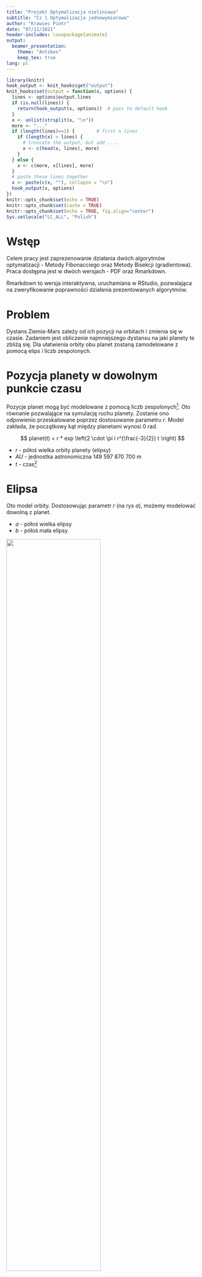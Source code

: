 ```yaml
---
title: "Projekt Optymalizacja nieliniowa"
subtitle: "Cz 1 Optymalizacja jednowymiarowa"
author: "Krawiec Piotr"
date: "07/11/2021"
header-includes: \usepackage{animate}
output:
  beamer_presentation:
    theme: "Antibes"
    keep_tex: true
lang: pl
---
```


```r
library(knitr)
hook_output <- knit_hooks$get("output")
knit_hooks$set(output = function(x, options) {
  lines <- options$output.lines
  if (is.null(lines)) {
    return(hook_output(x, options))  # pass to default hook
  }
  x <- unlist(strsplit(x, "\n"))
  more <- "..."
  if (length(lines)==1) {        # first n lines
    if (length(x) > lines) {
      # truncate the output, but add ....
      x <- c(head(x, lines), more)
    }
  } else {
    x <- c(more, x[lines], more)
  }                                                         
  # paste these lines together                              
  x <- paste(c(x, ""), collapse = "\n")                     
  hook_output(x, options)                                   
})                                                          
knitr::opts_chunk$set(echo = TRUE)                          
knitr::opts_chunk$set(cache = TRUE) 
knitr::opts_chunk$set(echo = TRUE, fig.align="center")
Sys.setlocale("LC_ALL", "Polish")
```
# Wstęp

Celem pracy jest zaprezenowanie działania dwóch algorytmów optymalizacji -
Metody Fibonacciego oraz Metody Bisekcji (gradientowa). Praca dostępna jest
w dwóch wersjach - PDF oraz Rmarkdown.

Rmarkdown to wersja interaktywna, uruchamiana w RStudio, pozwalająca na zweryfikowanie
poprawności działania prezentowanych algorytmów.

# Problem

Dystans Ziemia-Mars zależy od ich pozycji na orbitach i zmienia się w czasie. 
Zadaniem jest obliczenie najmniejszego dystansu na jaki planety te zbliżą się.
Dla ułatwienia orbity obu planet zostaną zamodelowane z pomocą elips i liczb zespolonych.


# Pozycja planety w dowolnym punkcie czasu

Pozycje planet mogą być modelowane z pomocą liczb zespolonych^[https://www.johndcook.com/blog/2015/10/24/distance-to-mars/]. 
Oto równanie  pozwalające na symulację ruchu planety. Zostanie ono odpowienio przeskalowane 
poprzez dostosowanie parametru $r$. Model zakłada, że początkowy kąt między planetami
wynosi 0 rad.

$$
planet(t) = r * exp \left(2 \cdot \pi i r^{\frac{-3}{2}} t \right)
$$

- $r$ - półoś wielka orbity planety (elipsy)
- $AU$ - jednostka astronomiczna 149 597 870 700 m
- $t$ - czas^[jednostka nie ma znaczenia, ponieważ szukamy najmniejszej odległości]

# Elipsa

Oto model orbity. Dostosowując parametr $r$ (na rys $a$), możemy modelować 
dowolną z planet.

- $a$ - półoś wielka elipsy
- $b$ - półoś mała elipsy


![](orbit.png){width=70%}

# Równanie dla ziemi i marsa

Ponieważ półoś wielka orbity Ziemi wokół słońca to $1 AU$ przyjmiemy parametr $r = 1 AU$.

$$
earth(t) = exp \left(2 \cdot \pi \cdot i \cdot t \right)
$$

Ponieważ półoś wielka orbity Marsa wokół słońca to $1.524 AU$ przyjmiemy parametr $r = 1.524 AU$.

$$
mars(t) = 1.524 * exp \left(2 \cdot \pi \cdot i \cdot (1.524)^{\frac{-3}{2}} \cdot t \right)
$$

# Równanie dla ziemi i marsa - kod w R

```r
r = 1.524 # półoś wielka orbity Marsa w AU

earth <- function(t){ exp(2*pi*1i*t) }

mars <- function(t) { r*exp(2*pi*1i*(r**-1.5*t)) }
```

Odległość między planetami można wyznaczyć jako wartość bezwzględą z różnicy 
w ich pozycjach w czasie $t$.

$$
f(t) = abs \left( mars(t) - earth(t) \right)
$$

```r
f <- function(x) { abs(mars(x) - earth(x)) }
```

# Wykres funkcji odległości planet

```r
plot(f, xlim = c(0, 5), ylim = c(0, 3), xlab = "Time", ylab = "Distance [AU]")
```

# Wykres funkcji odległości planet - porównanie z sin

Przeskalowana funkcja $sin(x)$ na czerwono. Funkcja dystansu przypomina funkcję 
sinus, ale jak widać na wykresie poniżej nie są identyczne.

```r
plot(f, xlim = c(0, 5), ylim = c(0, 3), xlab = "Time", ylab = "Distance [AU]")
plot(function(x) sin(2.85*x - 1.4) + 1.5, xlim = c(0, 5), ylim = c(0, 3), xlab = "Time", ylab = "Distance [AU]", add=TRUE, col="red")
```
# Metody bezgradientowe 

Zadanie zostanie roziwązane korzystając z metody Fibonacciego. Do jej implementacji
będzie potrzebny *Ciąg Fibonacciego*, który zdefiniowany jest jako:
$$
F(0) = 0, F(1) = 1, F_n = F_{n-1} + F_{n-2}
$$

# Obliczenie Ciągu Fibonacciego
\small
```r
# Obliczenie pierwszych 101 wyrazów ciągu fib
phil <- c(rep(0, 100))
phil[1:3] <- c(1,1,1)
for(i in c(3:length(phil))) {
  phil[i] = phil[i-1] + phil[i-2]}

phi <- function(i) {
  if(i <= 0) {return(0)}; # F(0) = 0
  # Obliczenie nowych elementów jeżeli wyjdziemy poza zakres
  if (i > length(phil)) { 
    len <- length(phil)
    phil <- c(phil, rep(0, i - len))
    for(j in c(len:length(phil))) {phil[j] = phil[j-1] 
      + phil[j-2]}
  }
  return(phil[i])
}
```
\normalsize

# Metoda Fibonacciego
Metoda ta opiera się na metodzie zawężania początkowego przedziału poszukiwania.
Zaczynamy od wybrania przedziału $[a, b]$. Nastepnie w każdej iteracji obliczamy
punkty $c^{(i)}$ oraz $d^{(i)}$, tak aby spełniały:
$$
b^{(i)} - d^{(i)} = c^{(i)} - a^{(i)}
$$
oznacza to, że są równo oddalone od aktualnego przedziału przeszukiwań.


# Jak działa zawężanie przedziału poszukiwań
- Gdy: $f(c) < f(d)$, wtedy $a^{(i+1)} = a^{(i)}, b^{(i+1)} = d^{(i)}$
- Gdy: $f(d) < f(c)$, wtedy $a^{(i+1)} = c^{(i)}, b^{(i+1)} = b^{(i)}$

```r
fun <- function(x){x^2}
plot(fun, -2, 2)
xp <- c(-1,-0.5, 1,1.5)
yp <- fun(xp)
points(xp, yp, pch=19)
text(xp+0.1,yp+0.1, c("a","c","d", "b"))
```

# Metoda Fibonacciego

Wyznaczanie punktów $c^{(i)}$ oraz $d^{(i)}$. 
$$
c^{(i)} = b^{(i)} - \alpha^{(i)} \cdot \left( b^{(i)} - a^{(i)} \right)
$$

$$
d^{(i)} = a^{(i)} + b^{(i)} - c^{(i)}
$$

$$
\alpha^{(i)} = \frac{\phi_{k-i-1}}{\phi_{k-i}}
$$

$$
\phi_k = min \{ F(k): F(k) > \frac{L}{\epsilon} \}
$$
Gdzie: $F(k)$ to k-ty wyraz *Ciągu Fibonacciego*, $L$ = | a - b |, $\epsilon$ - zadana dokładność

# Obliczenie ilości iteracji
Z kryterium obliczającego $phi_k$ wiemy, że należy wykonać k-2 iteracji.
Gdyż pierwsze wartości w ciągu fibonacciego są 1 i 0, więc wartość parametru 
$alpha$ wyniesie 1 i 0 (dla iteracji $k-1$ i $k$), a więc nie dokona się już
zawężenie przedziału.
Ponadto ze względu na błędy zaokrągleń, zwiększam liczbę iteracji o 1.

```r
phi_k <- function(a, b, tol) {
  i <- 1
  L <- b - a
  while(phi(i) < L / tol) {i <- i+1}
  return(i + 1) # Dodaję jedną iterację
}
```

# Metoda Fibonacciego implementacja - kod w R

```r
fib <- function(f, a, b, tol) {
  k <- phi_k(a, b, tol)
  for(i in c(0:(k-3))) {
      alpha <- phi(k-i-1)/phi(k-i)
      c <- b - alpha*(b - a)
      d <- a + b - c
      cat("iteracja=", i+1, "a=", a, "c=",c,"d=",d,"b=", 
          b , "alpha=", alpha,"\n",sep=" ")
      if( f(c) < f(d) ) {
        b <- d
      } else {
        a <- c
      }
  }
  return((a+b)/2)
}
```

# Rozwiązanie - metoda Fibonacciego - wynik

\tiny
```r
fib(f, 1.5, 2.5, 1e-3)
```
\normalsize

# Rozwiązanie - wykres

```r
x_min <- fib(f, 1.5, 2.5, 1e-3)
y_min <- f(x_min)
plot(f, xlim=c(1.5, 2.5))
points(x_min, y_min)
```

# Wizualizacja 

Aby pokazać jak dokładnie działa algorytm, na następnych slajdach umieściłem
wizualizację. Krok po korku prześledzić można kolejne kroki algorytmu oraz 
to w jaki sposób wybiera punkt zawężający przedział. Ze względu na to iż
ilość iteracji algorytmu może wynosić powyżej 6, gdzie przy takim zawężeniu
zmiana wartości nie będzie widoczna na wykresie (przy *xlim=c(a, b)*), wprowadziłem
parametr *max_iter*. Wszystkie wyresy zostały wygenerowane z pomocą kodu na następnym
slajdzie.

# Wizualizacja - Fibonacci - kod
\tiny
```r
fib_anim <- function(f, a, b, tol, max_iter) {
  k <- phi_k(a, b, tol)
  lower <- a
  upper <- b
  for(i in c(0: min((k-3), max_iter))) {
      alpha <- phi(k-i-1)/phi(k-i)
      # FIRST PLOT 
      plot(f, xlim=c(lower, upper))
      points(xp <- c(a,b), yp <- f(xp))
      text(xp+0.02, yp+0.02, c("a", "b"))
      dev.print(png, paste("img/", 3*i + 1, ".png", sep=""), width = 400, height = 400)
      c <- b - alpha*(b - a)
      d <- a + b - c
      # SECOND PLOT 
      plot(f, xlim=c(lower, upper))
      points(xp <- c(a,b,c, d), yp <- f(xp))
      text(xp+0.02, yp+0.02, c("a", "b", "c", "d"))
      dev.print(png, paste("img/", 3*i + 2, ".png", sep=""), width = 400, height = 400)
      # THIRD PLOT 
      plot(f, xlim=c(lower, upper))
      points(xp <- c(a,b,c, d), yp <- f(xp))
      text(xp+0.02, yp+0.02, c("a", "b", "c", "d"))
      if( f(c) < f(d) ) {
        arrows(b, f(b), d, f(d), col="red")
        b <- d
      } else {
        arrows(a, f(a), c, f(c), col="red")
        a <- c
      }
      dev.print(png, paste("img/", 3*i + 3, ".png", sep=""), width = 400, height = 400) }
  return((a+b)/2)
}
fib_anim(f, 1.5, 2.5, 1e-3, 4)
```
\normalsize


# Wizualizacja - Fibonacci - animacja

\centering
![](img/1.png)

# Wizualizacja - Fibonacci - animacja

\centering
![](img/2.png)

# Wizualizacja - Fibonacci - animacja

\centering
![](img/3.png)

# Wizualizacja - Fibonacci - animacja

\centering
![](img/4.png)

# Wizualizacja - Fibonacci - animacja

\centering
![](img/5.png)

# Wizualizacja - Fibonacci - animacja

\centering
![](img/6.png)

# Wizualizacja - Fibonacci - animacja

\centering
![](img/7.png)

# Wizualizacja - Fibonacci - animacja

\centering
![](img/8.png)

# Wizualizacja - Fibonacci - animacja

\centering
![](img/9.png)

# Wizualizacja - Fibonacci - animacja

\centering
![](img/10.png)

# Wizualizacja - Fibonacci - animacja

\centering
![](img/11.png)

# Wizualizacja - Fibonacci - animacja

\centering
![](img/12.png)

# Wizualizacja - Fibonacci - animacja

\centering
![](img/13.png)

# Wizualizacja - Fibonacci - animacja

\centering
![](img/14.png)

# Wizualizacja - Fibonacci - animacja

\centering
![](img/15.png)


# Metoda bisekcji

Metoda ta do znalezienia minimum/maximum wykorzystuje **alborytm bisekcji**. 
Algorytm bisekcji znajduje miejsce zerowe dowolnej ciągłej funkcji. Wykorzystuje
on fakt, że funkcja zmienia znak po przejściu przez miejsce zerowe. Mając dane punkty
początkowe $[a, b]$ oraz $f(a)$ i $f(b)$. W każdej iteracji
**algorytmu bisekcji** wybieramy punkt $c = \frac{a+b}{2}$, oraz obliczamy $f_m=f(m)$.
Następnie wybieramy ten z przedziałów $[a, m]$, $[m, b]$, dla których iloczyn $f(a)*f(m)$ 
lub $f(b)*f(m)$ jest *ujemny* (co oznacza, że miejsce zerowe jest w wybranym przedziale).
Możemy wykorzystać ten fakt, aby znajdować minima/maxima funkcji, gdyż maximum/minimum
funkcji może znajdować się w miejscu gdzie pochodna wynosi 0. Wymaga to jednak 
obliczenia pochodnej.

# Poszukiwanie pochodnej funkcji

Ponieważ funkcja ta oblicza *abs*, R nie
pozwala na analityczne obliczenie jej pochodnej. Należy więc to zrobić numerycznie:

```r
library(numDeriv)
df <- function(x) {grad(f, x)}
```

# Wykres pochodnej funkcji

```r
plot(df, xlim=c(1.5,2.5), axes=FALSE)
axis(1, pos=0)
axis(2, pos=0) 
grid()
```
# Metoda bisekcji - kod w R

```r
bisect <- function(df, a, b, tol) {
  iter <- ceiling(log2((b-a)/tol))
  for(i in c(1:iter)) {
    m <- (a+b)/2
    df.m <- df(m)
    cat("iteracja=", i, "a=", a, "b=",b, 
        "m=",m, "znak=", sign(df.m * df(a)),"\n",sep=" ")
    if(df.m * df(a) < 0) {
      b <- m
    } else {
      a <- m
    }
  }
  (a+b)/2
}
```

# Rozwiązanie - metoda bisekcji

```r
xr <- bisect(df, 1.5, 2.4, 1e-3)
c(xr, f(xr))
```

# Rozwiązanie - metoda bisekcji - wykres

```r
xr <- bisect(df, 1.5, 2.5, 1e-3)
plot(f, xlim=c(1.5, 2.5))
points(xr, f(xr))
```

# Metoda bisekcji - wizualizacja

Podobnie jak dla poprzedniego algorymu dokonałem wizualizacji tego jak działa.
W każdym kroku algorytmu pokazane mamy jak poszukiwane jest miejsce zerowe
pochodnej. Algorytm sprawdza, w którym z przedziałów iloczyn wartości na krawędziach
będzie ujemny. Poniższy kod automatycznie generuje wszystkie wykresy i umieszcza
je w folderze odpowiednio nazywając.

# Metoda bisekcji - wizualizacja
\tiny
```r
bisect_plot <- function(f, df, a, b, tol) {
  iter <- ceiling(log2((b-a)/tol)); lower <- a; upper <- b;
  # FIRST PLOT 
  plot(f, xlim=c(lower, upper))
  points(xp <- c(a,b), yp <- f(xp))
  text(xp+0.02, yp+0.02, c("a", "b"))
  dev.print(png, paste("img/bi/", 0, ".png", sep=""), width = 400, height = 400)
  
  for(i in c(1:iter)) {
    m <- (a+b)/2
    df.m <- df(m)
    # SECOND PLOT 
    plot(df, xlim=c(lower, upper))
    points(xp <- c(a,b, m), yp <- df(xp))
    text(xp+0.02, yp+0.02, c("a", "b", "m"))
    axis(1, pos=0);axis(2, pos=0); grid(); # Ostylowanie
    dev.print(png, paste("img/bi/", 2*(i-1) + 1, ".png", sep=""), width = 400, height = 400)
    # THIRD PLOT 
    plot(df, xlim=c(lower, upper))
    points(xp <- c(a,b, m), yp <- df(xp))
    text(xp+0.02, yp+0.02, c("a", "b", "m"))
    axis(1, pos=0);axis(2, pos=0); grid(); # Ostylowanie
    if(df.m * df(a) < 0) {
      arrows(b, df(b), m, df(m), col="red")
      b <- m
    } else {
      arrows(a, df(a), m, df(m), col="red")
      a <- m
    }
    dev.print(png, paste("img/bi/", 2*(i-1) + 2, ".png", sep=""), width = 400, height = 400)
  }
  (a+b)/2
}
bisect_plot(f, df, 1.5, 2.5, 1e-3);
```
\normalsize

# Wizualizacja - bisekcja - animacja - iteracja 1
\centering 
![](img/bi/0.png)

# Wizualizacja - bisekcja - animacja - iteracja 1
W celu lepszej wizualizacji, przejdziemy na pochodną:
\centering 
![](img/bi/1.png)

# Wizualizacja - bisekcja - animacja - iteracja 1
\centering 
![](img/bi/2.png)

# Wizualizacja - bisekcja - animacja - iteracja 2
\centering 
![](img/bi/3.png)

# Wizualizacja - bisekcja - animacja - iteracja 2
\centering 
![](img/bi/4.png)

# Wizualizacja - bisekcja - animacja - iteracja 3
\centering 
![](img/bi/5.png)

# Wizualizacja - bisekcja - animacja - iteracja 3
\centering 
![](img/bi/6.png)

# Wizualizacja - bisekcja - animacja - iteracja 4
\centering 
![](img/bi/7.png)

# Wizualizacja - bisekcja - animacja - iteracja 4
\centering 
![](img/bi/8.png)

# Wizualizacja - bisekcja - animacja - iteracja 5
\centering 
![](img/bi/9.png)

# Wizualizacja - bisekcja - animacja - iteracja 5
\centering 
![](img/bi/10.png)

# Wizualizacja - bisekcja - animacja - iteracja 6
\centering 
![](img/bi/11.png)

# Wizualizacja - bisekcja - animacja - iteracja 6
\centering 
![](img/bi/12.png)

# Wizualizacja - bisekcja - animacja - iteracja 7
\centering 
![](img/bi/13.png)

# Wizualizacja - bisekcja - animacja - iteracja 7
\centering 
![](img/bi/14.png)

# Podsumowanie

Oba algorytmy znalazły minimum w zadanym przedziale z zadaną dokładnością. 
Ich porównanie znajduje się poniżej:

| Algorytm | X      | f(X)     | Iteracje |
|----------|--------|----------|------------|
| Fibonacci | 2.134868 | 0.5240011 | 16 |
| Bisection | 2.13501  | 0.5240023 | 10 |

Metoda Fibonacciego osiągnęła lepszą dokładność, ale kosztem wykonania większej
ilości iteracji. Jednak mimo tego, Algorytm Fibonacciego będzie w przypadku tej funkcji lepszy, 
gdyż nie musimy obliczać jej pochodnej. 

W przypadku algorytmu Bisekcji można by go przyspieszyć, obliczając wsześniej pochodną
metodą analityczną. Jednak jest to niemożliwe w przypadku tej funkcji gdyż wykorzystuje
ona funkcję **abs**.
